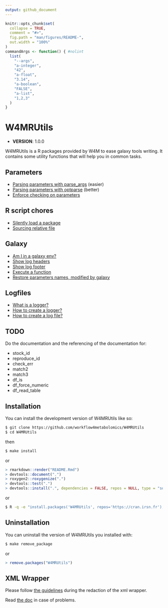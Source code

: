 ```yaml
---
output: github_document
---
```



```r
knitr::opts_chunk$set(
  collapse = TRUE,
  comment = "#>",
  fig.path = "man/figures/README-",
  out.width = "100%"
)
commandArgs <- function() { #nolint
  list(
    "--args",
    "a-integer",
    "42",
    "a-float",
    "3.14",
    "a-boolean",
    "FALSE",
    "a-list",
    "1,2,3"
  )
}
```

# W4MRUtils

 - **VERSION**: 1.0.0

<!-- badges: start -->
<!-- badges: end -->

W4MRUtils is a R packages provided by W4M to ease galaxy tools writing.
It contains some utility functions that will help you in common tasks.


## Parameters

 - [Parsing parameters with parse_args](./docs/reference/parse_args.html) (easier)
 - [Parsing parameters with optparse](./docs/reference/optparse_parameters.html) (better)
 - [Enforce checking on parameters](./docs/reference/check_param_type_n_length.html)


## R script chores

 - [Silently load a package](./docs/reference/shy_lib.html)
 - [Sourcing relative file](./docs/reference/source_local.html)


## Galaxy

 - [Am I in a galaxy env?](./docs/reference/in_galaxy_env.html)
 - [Show log headers](./docs/reference/show_galaxy_header.html)
 - [Show log footer](./docs/reference/show_galaxy_footer.html)
 - [Execute a function](./docs/reference/run_galaxy_processing.html)
 - [Restore parameters names, modified by galaxy](./docs/reference/unmangle_galaxy_param.html)


## Logfiles

 - [What is a logger?](./docs/articles/logging.html#what-is-a-logger)
 - [How to create a logger?](./docs/articles/logging.html#how-to-create-a-logger)
 - [How to create a log file?](./docs/articles/logging.html#how-to-create-a-log-file)


## TODO
Do the documentation and the referencing of the documentation for:

 - stock_id
 - reproduce_id
 - check_err
 - match2
 - match3
 - df_is
 - df_force_numeric
 - df_read_table

## Installation

You can install the development version of W4MRUtils like so:
```bash
$ git clone https://github.com/workflow4metabolomics/W4MRUtils
$ cd W4MRUtils
```
then

```bash
$ make install
```
or
```r
> rmarkdown::render("README.Rmd")
> devtools::document(".")
> roxygen2::roxygenize(".")
> devtools::test(".")
> devtools::install(".", dependencies = FALSE, repos = NULL, type = "source")
```

or
```bash
$ R -q -e "install.packages('W4MRUtils', repos='https://cran.irsn.fr');"
```

## Uninstallation

You can uninstall the version of W4MRUtils you installed with:

```bash
$ make remove_package
```
or
```r
> remove.packages("W4MRUtils")
```

## XML Wrapper

Please follow [the guidelines](https://galaxy-iuc-standards.readthedocs.io/en/latest/best_practices/tool_xml.html)
during the redaction of the xml wrapper.

Read [the doc](https://docs.galaxyproject.org/en/latest/dev/schema.html)
in case of problems.